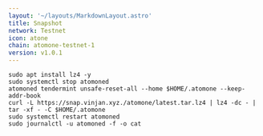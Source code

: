 ```yaml
---
layout: '~/layouts/MarkdownLayout.astro'
title: Snapshot
network: Testnet
icon: atone
chain: atomone-testnet-1
version: v1.0.1
---
```


```
sudo apt install lz4 -y
sudo systemctl stop atomoned
atomoned tendermint unsafe-reset-all --home $HOME/.atomone --keep-addr-book
curl -L https://snap.vinjan.xyz./atomone/latest.tar.lz4 | lz4 -dc - | tar -xf - -C $HOME/.atomone
sudo systemctl restart atomoned
sudo journalctl -u atomoned -f -o cat
```

